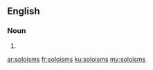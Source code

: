 ==English==

===Noun===
{{head|en|noun plural form}}

# {{plural of|soloism|lang=en}}

[[ar:soloisms]]
[[fr:soloisms]]
[[ku:soloisms]]
[[my:soloisms]]